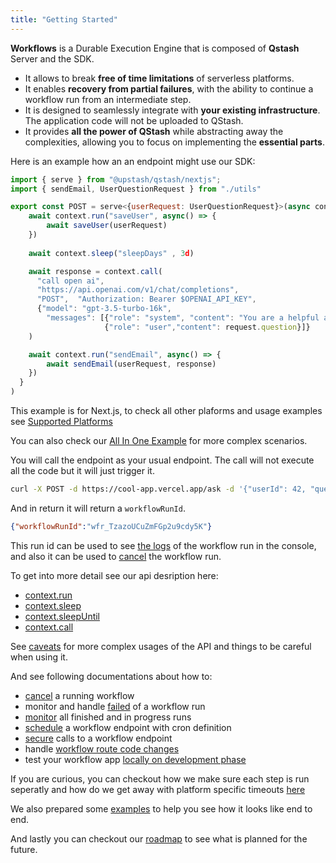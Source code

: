 ```yaml
---
title: "Getting Started"
---
```


**Workflows** is a Durable Execution Engine that is composed of **Qstash** Server and the SDK.

- It allows to break **free of time limitations** of serverless platforms.
- It enables **recovery from partial failures**, with the ability to continue a workflow run from an intermediate step.
- It is designed to seamlessly integrate with **your existing infrastructure**. The application code will not be uploaded to QStash.
- It provides **all the power of QStash** while abstracting away the complexities, allowing you to focus on implementing the **essential parts**.

Here is an example how an an endpoint might use our SDK:

```javascript 
import { serve } from "@upstash/qstash/nextjs";
import { sendEmail, UserQuestionRequest } from "./utils"

export const POST = serve<{userRequest: UserQuestionRequest}>(async context => {
    await context.run("saveUser", async() => {
        await saveUser(userRequest)
    })
    
    await context.sleep("sleepDays" , 3d)

    await response = context.call(
      "call open ai",
      "https://api.openai.com/v1/chat/completions",
      "POST",  "Authorization: Bearer $OPENAI_API_KEY",
      {"model": "gpt-3.5-turbo-16k",
        "messages": [{"role": "system", "content": "You are a helpful assistant." },
                     {"role": "user","content": request.question}]}
    )

    await context.run("sendEmail", async() => {
        await sendEmail(userRequest, response)
    })
  }
)
```

This example is for Next.js, to check all other plaforms and usage examples see [Supported Platforms](/qstash/workflows/platforms/platforms)

You can also check our [All In One Example](/qstash/workflows/examples/allInOne) for more complex scenarios. 

You will call the endpoint as your usual endpoint. The call will not execute all the code but it will just trigger it. 

```bash 
curl -X POST -d https://cool-app.vercel.app/ask -d '{"userId": 42, "question" : "what is the meaning of life?" }'
```

And in return it will return a `workflowRunId`. 

```json
{"workflowRunId":"wfr_TzazoUCuZmFGp2u9cdy5K"}
```

This run id can be used to see [the logs](/qstash/workflows/howto/monitor) of the workflow run in the console, 
and also it can be used to [cancel](/qstash/workflows/howto/cancel) the workflow run.

To get into more detail see our api desription here:
- [context.run](/qstash/workflows/basics/api#context-run)
- [context.sleep](/qstash/workflows/basics/api#context-sleep)
- [context.sleepUntil](/qstash/workflows/basics/api#context-sleepuntil)
- [context.call](/qstash/workflows/basics/api#context-call)

See [caveats](/qstash/workflows/basics/caveats) for more complex usages of the API and things to 
be careful when using it.

And see following documentations about how to:
- [cancel](/qstash/workflows/howto/cancel) a running workflow
- monitor and handle [failed](/qstash/workflows/howto/failures) of a workflow run
- [monitor](/qstash/workflows/howto/failures) all finished and in progress runs
- [schedule](/qstash/workflows/howto/schedule) a workflow endpoint with cron definition
- [secure](/qstash/workflows/howto/security) calls to a workflow endpoint
- handle [workflow route code changes](/qstash/workflows/howto/changes) 
- test your workflow app [locally on development phase](/qstash/workflows/howto/local-development)

If you are curious, you can checkout how we make sure each step is run seperatly and 
how do we get away with platform specific timeouts [here](/qstash/workflows/how)

We also prepared some [examples](/qstash/workflows/examples/llm) to help you see how it looks like end to end.

And lastly you can checkout our [roadmap](/qstash/workflows/roadmap) to see what is planned for the future.
